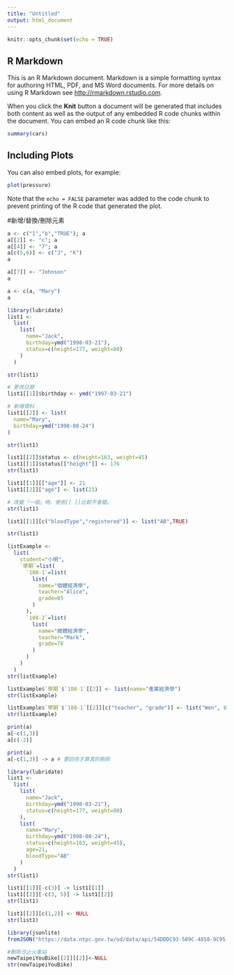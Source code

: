```yaml
---
title: "Untitled"
output: html_document
---
```


```r
knitr::opts_chunk$set(echo = TRUE)
```

## R Markdown

This is an R Markdown document. Markdown is a simple formatting syntax for authoring HTML, PDF, and MS Word documents. For more details on using R Markdown see <http://rmarkdown.rstudio.com>.

When you click the **Knit** button a document will be generated that includes both content as well as the output of any embedded R code chunks within the document. You can embed an R code chunk like this:

```r
summary(cars)
```

## Including Plots

You can also embed plots, for example:

```r
plot(pressure)
```

Note that the `echo = FALSE` parameter was added to the code chunk to prevent printing of the R code that generated the plot.

#新增/替換/刪除元素
```r
a <- c("1","b","TRUE"); a
a[[2]] <- "c"; a
a[[4]] <- "7"; a
a[c(5,6)] <- c("J", "K")
a
```

```r
a[[7]] <- "Johnson"
a

a <- c(a, "Mary")
a
```

```r
library(lubridate)
list1 <- 
  list(
    list(
      name="Jack",
      birthday=ymd("1998-03-21"),
      status=c(height=177, weight=80)
    )
  )

str(list1)
```

```r
# 更改日期
list1[[1]]$birthday <- ymd("1997-03-21")

# 新增資料
list1[[2]] <- list(
  name="Mary",
  birthday=ymd("1998-08-24")
)

str(list1)
```

```r
list1[[2]]$status <- c(height=163, weight=45)
list1[[1]]$status[["height"]] <- 176
str(list1)
```

```r
list1[[1]][["age"]] <- 21
list1[[2]]["age"] <- list(21)

# 改變「一個」時，使用[[ ]]比較不會錯。
str(list1)
```

```r
list1[[1]][c("bloodType","registered")] <- list("AB",TRUE)

str(list1)
```

```r
listExample <- 
  list(
    student="小明",
    `學期`=list(
      `108-1`=list(
        list(
          name="個體經濟學",
          teacher="Alice",
          grade=85
        )
      ),
      `108-2`=list(
        list(
          name="總體經濟學",
          teacher="Mark",
          grade=78
        )
      )
    )
  )
str(listExample)
```

```r
listExample$`學期`$`108-1`[[2]] <- list(name="產業經濟學")
str(listExample)

listExample$`學期`$`108-1`[[2]][c("teacher", "grade")] <- list("Wen", 88)
str(listExample)
```

```r
print(a)
a[-c(1,3)]
a[c(-2)]

print(a)
a[-c(1,3)] -> a # 要回存才算真的刪除
```

```r
library(lubridate)
list1 <- 
  list(
    list(
      name="Jack",
      birthday=ymd("1998-03-21"),
      status=c(height=177, weight=80)
    ),
    list(
      name="Mary",
      birthday=ymd("1998-08-24"),
      status=c(height=163, weight=45),
      age=21,
      bloodType="AB"
    )
  )
str(list1)
```

```r
list1[[1]][-c(3)] -> list1[[1]]
list1[[2]][-c(3, 5)] -> list1[[2]]
str(list1)
```

```r
list1[[2]][c(1,2)] <- NULL
str(list1)
```

```r
library(jsonlite)
fromJSON("https://data.ntpc.gov.tw/od/data/api/54DDDC93-589C-4858-9C95-18B2046CC1FC?$format=json", simplifyDataFrame = F) -> newTaipeiYouBike

#刪除汐止火車站
newTaipeiYouBike[[2]][[2]]<-NULL
str(newTaipeiYouBike)
```

